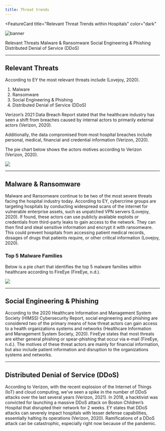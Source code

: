 ```yaml
---
title: Threat trends
---
```



<FeatureCard
  title="Relevant Threat Trends within Hospitals"
  color="dark"
  >

![banner](images/trends.jpg)

</FeatureCard>

<AnchorLinks>
  <AnchorLink>Relevant Threats</AnchorLink>
  <AnchorLink>Malware & Ransomware</AnchorLink>
  <AnchorLink>Social Engineering & Phishing</AnchorLink>
  <AnchorLink>Distributed Denial of Service (DDoS)</AnchorLink>
</AnchorLinks>

***

## Relevant Threats

According to EY the most relevant threats include (Lovejoy, 2020).
  1. Malware
  2. Ransomware
  3. Social Engineering & Phishing
  4. Distributed Denial of Service (DDoS)

Verizon’s 2021 Data Breach Report stated that the healthcare industry has seen a shift from breaches caused by internal actors to primarily external actors (Verizon, 2020).

Additionally, the data compromised from most hospital breaches include personal, medical, financial and credential information (Verizon, 2020). 

The pie chart below shows the actors motives according to Verizon (Verizon, 2020).

  ![](images/actor-motives.png)

***

## Malware & Ransomware

Malware and Ransomware continue to be two of the most severe threats facing the hospital industry today. According to EY, cybercrime groups are targeting hospitals by conducting widespread scans of the internet for vulnerable enterprise assets, such as unpatched VPN servers (Lovejoy, 2020). If found, these actors can use publicly available exploits or credentials from third-party leaks to gain access to the network. They can then find and steal sensitive information and encrypt it with ransomware. This could prevent hospitals from accessing patient medical records, dosages of drugs that patients require, or other critical information (Lovejoy, 2020).

### Top 5 Malware Families

Below is a pie chart that identifies the top 5 malware families within healthcare according to FireEye (FireEye, n.d.).

  ![](images/top-5-malware-families.png)

***

## Social Engineering & Phishing

According to the 2020 Healthcare Information and Management System Society (HIMSS) Cybersecurity Report, social engineering and phishing are considered two of the primary means of how threat actors can gain access to a health organizations systems and networks (Healthcare Information and Management System Society, 2020). FireEye states that most threats are either general phishing or spear-phishing that occur via e-mail (FireEye, n.d.). The motives of these threat actors are mainly for financial information, but also include patient information and disruption to the organizations systems and networks.

***

## Distributed Denial of Service (DDoS)

According to Verizon, with the recent explosion of the Internet of Things (IoT) and cloud computing, we’ve seen a spike in the number of DDoS attacks over the last several years (Verizon, 2021). In 2018, a hacktivist was convicted for launching a massive DDoS attack on Boston Children’s Hospital that disrupted their network for 2 weeks. EY states that DDoS attacks can severely impact hospitals with lesser defense capabilities, essentially halting its operations (Verizon, 2020). Ramifications of a DDoS attack can be catastrophic, especially right now because of the pandemic.
